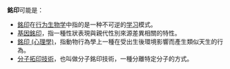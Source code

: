 '''銘印'''可能是：
* [[銘印|銘印]]在[[行为生物学|行为生物学]]中指的是一种不可逆的[[学习|学习]]模式。
* [[基因銘印|基因銘印]]，指一種性狀表現與親代性別來源差異相關的特性。
* [[銘印_(心理學)|銘印 (心理學)]]，指動物行為學上一種在受出生後環境影響而產生類似天生的行為。
* [[分子拓印技術|分子拓印技術]]，也叫做分子銘印技術，一種分離特定分子的方式。
{{Disambig|cat=二字消歧義}}